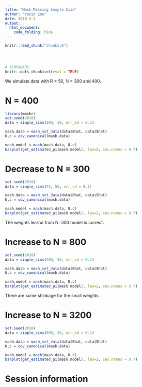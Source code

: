 ```yaml
---
title: "Mash Missing Sample Size"
author: "Yuxin Zou"
date: 2018-3-1
output: 
  html_document:
    code_folding: hide
---
```


```r
knitr::read_chunk("chunks.R")
```

<!-- Update knitr chunk options -->
```r
```

<!-- Insert the date the file was last updated -->
```r
```

<!-- Insert the code version (Git commit SHA1) if Git repository exists and R
 package git2r is installed -->
```r
```

```r
# TEMPORARY.
knitr::opts_chunk$set(eval = TRUE)
```

We simulate data with R = 50, N = 300 and 400.

# N = 400
```r
library(mashr)
set.seed(2018)
data = simple_sims(100, 50, err_sd = 0.1)

mash.data = mash_set_data(data$Bhat, data$Shat)
U.c = cov_canonical(mash.data)

mash.model = mash(mash.data, U.c)
barplot(get_estimated_pi(mash.model), las=2, cex.names = 0.7)
```

# Decrease to N = 300
```r
set.seed(2018)
data = simple_sims(75, 50, err_sd = 0.1)

mash.data = mash_set_data(data$Bhat, data$Shat)
U.c = cov_canonical(mash.data)

mash.model = mash(mash.data, U.c)
barplot(get_estimated_pi(mash.model), las=2, cex.names = 0.7)
```

The weights learnd from N=300 model is correct.

# Increase to N = 800
```r
set.seed(2018)
data = simple_sims(200, 50, err_sd = 0.1)

mash.data = mash_set_data(data$Bhat, data$Shat)
U.c = cov_canonical(mash.data)

mash.model = mash(mash.data, U.c)
barplot(get_estimated_pi(mash.model), las=2, cex.names = 0.7)
```

There are some shinkage for the small weights.

# Increase to N = 3200
```r
set.seed(2018)
data = simple_sims(800, 50, err_sd = 0.1)

mash.data = mash_set_data(data$Bhat, data$Shat)
U.c = cov_canonical(mash.data)

mash.model = mash(mash.data, U.c)
barplot(get_estimated_pi(mash.model), las=2, cex.names = 0.7)
```

# Session information
<!-- Insert the session information into the document -->
```r
```
